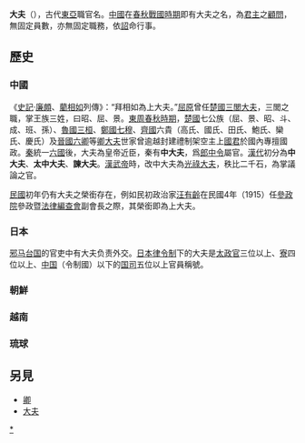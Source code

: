 {{otheruses|subject=古代官职|other=医生称呼|大夫 (医生)}}
{{Expand|time=2013-12-13T13:11:35+00:00}}
{{Unreferenced|time=2013-12-13T13:11:35+00:00}}

'''大夫'''（{{標音|拼音=dà fū|注音=ㄉㄚˋ　ㄈㄨ}}），古代[[東亞|東亞]]職官名。[[中國|中國]]在[[春秋时期|春秋]][[戰國時期|戰國時期]]即有大夫之名，為[[君主|君主]]之[[顧問|顧問]]，無固定員數，亦無固定職務，依[[詔|詔]]命行事。

==歷史==
===中國===
《[[史記|史記]]·[[廉頗|廉頗]]、[[藺相如|藺相如]]列傳》：“拜相如為上大夫。”[[屈原|屈原]]曾任[[楚國|楚國]][[三閭大夫|三閭大夫]]，三閭之職，掌王族三姓，曰昭、屈、景。[[東周|東周]][[春秋時期|春秋時期]]，[[楚國|楚國]]七公族（屈、景、昭、斗、成、班、孫）、[[三桓|魯國三桓]]、[[七穆|鄭國七穆]]、[[齊國|齊國]]六貴（高氏、國氏、田氏、鮑氏、欒氏、慶氏）及[[晉國六卿|晉國六卿]]等[[卿大夫|卿大夫]]世家曾逾越封建禮制架空主上[[諸侯|國君]]於國內專擅國政。[[秦|秦]]統一[[六國|六國]]後，大夫為皇帝近臣，秦有'''中大夫'''，爲[[郎中令|郎中令]]屬官。[[漢代|漢代]]初分為'''中大夫'''、'''太中大夫'''、'''諫大夫'''。[[漢武帝|漢武帝]]時，改中大夫為[[光祿大夫|光祿大夫]]，秩比二千石，為掌議論之官。

[[中華民國|民國]]初年仍有大夫之榮銜存在，例如民初政治家[[汪有齡|汪有齡]]在民國4年（1915）任[[參政院|參政院]]參政暨[[法律編查會|法律編查會]]副會長之際，其榮銜即為上大夫。

===日本===
[[邪马台国|邪马台国]]的官吏中有大夫负责外交。[[日本律令制|日本律令制]]下的大夫是[[太政官|太政官]]三位以上、[[寮|寮]]四位以上、[[中國_(令制國)|中国]]（令制國）以下的[[国司|国司]]五位以上官員稱號。
===朝鮮===
===越南===

===琉球===

==另見==
*[[卿|卿]]
*[[大夫|大夫]]
[[Category:大夫|*]]